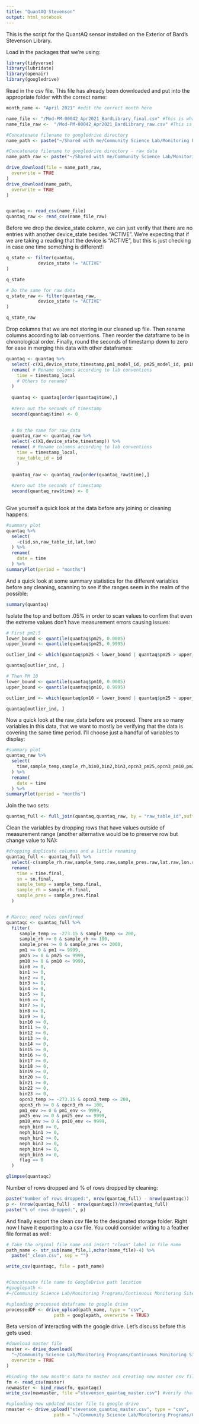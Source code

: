 ```yaml
---
title: "QuantAQ Stevenson"
output: html_notebook
---
```


This is the script for the QuantAQ sensor installed on the
Exterior of Bard's Stevenson Library. 

Load in the packages that we're using:
```r
library(tidyverse)
library(lubridate)
library(openair)
library(googledrive)
```

Read in the csv file. This file has already been downloaded and put into the appropriate folder with the correct name:
```r
month_name <- "April 2021" #edit the correct month here

name_file <- "/Mod-PM-00042_Apr2021_BardLibrary_final.csv" #This is what you should edit each month to change the name of the file
name_file_raw <-  "/Mod-PM-00042_Apr2021_BardLibrary_raw.csv" #This is what you should edit to change the name of the raw data file

#Concatenate filename to googledrive directory
name_path <- paste("~/Shared with me/Community Science Lab/Monitoring Programs/Continuous Monitoring Sites/Bard Library/QAQ MOD-PM/Raw Data/Final/", month_name, name_file, sep = "")

#Concatenate filename to googledrive directory - raw data
name_path_raw <- paste("~/Shared with me/Community Science Lab/Monitoring Programs/Continuous Monitoring Sites/Bard Library/QAQ MOD-PM/Raw Data/Raw/", month_name, name_file_raw, sep = "")

drive_download(file = name_path_raw,
  overwrite = TRUE
)
drive_download(name_path,
  overwrite = TRUE
)


quantaq <- read_csv(name_file) 
quantaq_raw <- read_csv(name_file_raw)
```


Before we drop the device_state column, we can just verify that there are no entries with another device_state besides "ACTIVE". We're expecting that if we are taking a reading that the device is "ACTIVE", but this is just checking in case one time something is different!:
```r
q_state <- filter(quantaq,
            device_state != "ACTIVE"
)

q_state

# Do the same for raw data
q_state_raw <- filter(quantaq_raw,
            device_state != "ACTIVE"
)

q_state_raw

```

Drop columns that we are not storing in our cleaned up file. Then rename columns according to lab conventions. Then reorder the dataframe to be in chronological order. Finally, round the seconds of timestamp down to zero for ease in merging this data with other dataframes:
```r
quantaq <- quantaq %>% 
  select(-c(X1,device_state,timestamp,pm1_model_id, pm25_model_id, pm10_model_id)) %>% 
  rename( # Rename columns according to lab conventions
    time = timestamp_local 
    # Others to rename? 
  )
  
  quantaq <- quantaq[order(quantaq$time),]
  
  #zero out the seconds of timestamp
  second(quantaq$time) <- 0

  
  # Do the same for raw_data
  quantaq_raw <- quantaq_raw %>% 
  select(-c(X1,device_state,timestamp)) %>% 
  rename( # Rename columns according to lab conventions
    time = timestamp_local,
    raw_table_id = id
    )
  
  quantaq_raw <- quantaq_raw[order(quantaq_raw$time),]
  
  #zero out the seconds of timestamp
  second(quantaq_raw$time) <- 0
  
```

Give yourself a quick look at the data before any joining or cleaning happens:
```r
#summary plot
quantaq %>%
  select(
    -c(id,sn,raw_table_id,lat,lon)
  ) %>%
  rename(
    date = time
  ) %>%
summaryPlot(period = "months")
```
And a quick look at some summary statistics for the different variables before any cleaning, scanning to see if the ranges seem in the realm of the possible:
```r
summary(quantaq)
```

Isolate the top and bottom .05% in order to scan values to confirm that even the extreme values don't have measurement errors causing issues:
```r
# First pm2.5
lower_bound <- quantile(quantaq$pm25, 0.0005)
upper_bound <- quantile(quantaq$pm25, 0.9995)

outlier_ind <- which(quantaq$pm25 < lower_bound | quantaq$pm25 > upper_bound)

quantaq[outlier_ind, ]
```
```r
# Then PM 10
lower_bound <- quantile(quantaq$pm10, 0.0005)
upper_bound <- quantile(quantaq$pm10, 0.9995)

outlier_ind <- which(quantaq$pm10 < lower_bound | quantaq$pm25 > upper_bound)

quantaq[outlier_ind, ]
```
Now a quick look at the raw_data before we proceed. There are so many variables in this data, that we want to mostly be verifying that the data is covering the same time period. I'll choose just a handful of variables to display:

```r
#summary plot
quantaq_raw %>%
  select(
    time,sample_temp,sample_rh,bin0,bin2,bin3,opcn3_pm25,opcn3_pm10,pm25_env,opcn3_pm10
  ) %>%
  rename(
    date = time
  ) %>%
summaryPlot(period = "months")
```
Join the two sets:

```r
quantaq_full <- full_join(quantaq,quantaq_raw, by = "raw_table_id",suffix = c(".final", ".raw"))
```



Clean the variables by dropping rows that have values outside of measurement range (another alternative would be to preserve row but change value to NA):

```r
#dropping duplicate columns and a little renaming
quantaq_full <- quantaq_full %>% 
  select(-c(sample_rh.raw,sample_temp.raw,sample_pres.raw,lat.raw,lon.raw, sn.raw)) %>%
  rename(
    time = time.final,
    sn = sn.final,
    sample_temp = sample_temp.final,
    sample_rh = sample_rh.final,
    sample_pres = sample_pres.final
  )


# Marco: need rules confirmed
quantaqc <- quantaq_full %>% 
  filter(
     sample_temp >= -273.15 & sample_temp <= 200,
     sample_rh >= 0 & sample_rh <= 100,
     sample_pres >= 0 & sample_pres <= 2000,
     pm1 >= 0 & pm1 <= 9999,
     pm25 >= 0 & pm25 <= 9999,
     pm10 >= 0 & pm10 <= 9999,
     bin0 >= 0,
     bin1 >= 0,
     bin2 >= 0,
     bin3 >= 0,
     bin4 >= 0,
     bin5 >= 0,
     bin6 >= 0,
     bin7 >= 0,
     bin8 >= 0,
     bin9 >= 0,
     bin10 >= 0,
     bin11 >= 0,
     bin12 >= 0,
     bin13 >= 0,
     bin14 >= 0,
     bin15 >= 0,
     bin16 >= 0,
     bin17 >= 0,
     bin18 >= 0,
     bin19 >= 0,
     bin20 >= 0,
     bin21 >= 0,
     bin22 >= 0,
     bin23 >= 0,
     opcn3_temp >= -273.15 & opcn3_temp <= 200,
     opcn3_rh >= 0 & opcn3_rh <= 100,
     pm1_env >= 0 & pm1_env <= 9999,
     pm25_env >= 0 & pm25_env <= 9999,
     pm10_env >= 0 & pm10_env <= 9999,
     neph_bin0 >= 0,
     neph_bin1 >= 0,
     neph_bin2 >= 0,
     neph_bin3 >= 0,
     neph_bin4 >= 0,
     neph_bin5 >= 0,
     flag == 0
  )

```

```r
glimpse(quantaqc)
```

Number of rows dropped and % of rows dropped by cleaning:
```r
paste("Number of rows dropped:", nrow(quantaq_full) - nrow(quantaqc))
p <- (nrow(quantaq_full) - nrow(quantaqc))/nrow(quantaq_full)
paste("% of rows dropped:", p)
```



And finally export the clean csv file to the designated storage folder. Right now I have it exporting to a csv file. You could consider writing to a feather file format as well:


```r
# Take the orginal file name and insert "clean" label in file name
path_name <- str_sub(name_file,1,nchar(name_file)-4) %>%
  paste("_clean.csv", sep = "")

write_csv(quantaqc, file = path_name)


#Concatenate file name to GoogleDrive path location
#googlepath <-
#~/Community Science Lab/Monitoring Programs/Continuous Monitoring Sites/Andy Murphy Building/QAQ MOD-PM/Processed Data

#uploading processed dataframe to google drive
processedDF <- drive_upload(path_name, type = "csv", 
                  path = googlepath, overwrite = TRUE)
```


Beta version of interacting with the google drive. Let's discuss before this gets used:

```r
#download master file
master <- drive_download(
  "~/Community Science Lab/Monitoring Programs/Continuous Monitoring Sites/Bard Library/QAQ MOD-PM/Master/stevenson_quantaq_master.csv",
  overwrite = TRUE
)

#binding the new month's data to master and creating new master csv file
fm <- read_csv(master)
newmaster <- bind_rows(fm, quantaqc)
write_csv(newmaster, file ="stevenson_quantaq_master.csv") #verify that it overwrites

#uploading new updated master file to google drive
nmaster <- drive_upload("stevenson_quantaq_master.csv", type = "csv", 
                  path = "~/Community Science Lab/Monitoring Programs/Continuous Monitoring Sites/Bard Library/QAQ MOD-PM/Master/stevenson_quantaq_master.csv", overwrite = TRUE)


```

